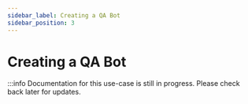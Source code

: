 ```yaml
---
sidebar_label: Creating a QA Bot
sidebar_position: 3
---
```


# Creating a QA Bot
:::info
Documentation for this use-case is still in progress. Please check back later for updates.